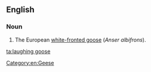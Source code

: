 ==English==

===Noun===
{{en-noun|head=[[laughing]] [[goose]]|laughing geese}}

# The European [[white-fronted goose]] (''Anser albifrons'').

[[Category:en:Geese]]

[[ta:laughing goose]]